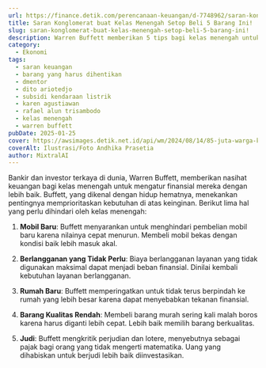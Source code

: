 ```yaml
---
url: https://finance.detik.com/perencanaan-keuangan/d-7748962/saran-konglomerat-buat-kelas-menengah-setop-beli-5-barang-ini
title: Saran Konglomerat buat Kelas Menengah Setop Beli 5 Barang Ini!
slug: saran-konglomerat-buat-kelas-menengah-setop-beli-5-barang-ini!
description: Warren Buffett memberikan 5 tips bagi kelas menengah untuk mengelola keuangan, termasuk menghindari pembelian mobil baru, langganan tidak perlu, dan judi.
category:
  - Ekonomi
tags:
  - saran keuangan
  - barang yang harus dihentikan
  - dmentor
  - dito ariotedjo
  - subsidi kendaraan listrik
  - karen agustiawan
  - rafael alun trisambodo
  - kelas menengah
  - warren buffett
pubDate: 2025-01-25
cover: https://awsimages.detik.net.id/api/wm/2024/08/14/85-juta-warga-kelas-menengah-indonesia-turun-kasta-2_169.jpeg?wid=54&w=650&v=1&t=jpeg
coverAlt: Ilustrasi/Foto Andhika Prasetia
author: MixtralAI
---
```

Bankir dan investor terkaya di dunia, Warren Buffett, memberikan nasihat keuangan bagi kelas menengah untuk mengatur finansial mereka dengan lebih baik. Buffett, yang dikenal dengan hidup hematnya, menekankan pentingnya memprioritaskan kebutuhan di atas keinginan. Berikut lima hal yang perlu dihindari oleh kelas menengah:

1. **Mobil Baru**: Buffett menyarankan untuk menghindari pembelian mobil baru karena nilainya cepat menurun. Membeli mobil bekas dengan kondisi baik lebih masuk akal.

2. **Berlangganan yang Tidak Perlu**: Biaya berlangganan layanan yang tidak digunakan maksimal dapat menjadi beban finansial. Dinilai kembali kebutuhan layanan berlangganan.

3. **Rumah Baru**: Buffett memperingatkan untuk tidak terus berpindah ke rumah yang lebih besar karena dapat menyebabkan tekanan finansial.

4. **Barang Kualitas Rendah**: Membeli barang murah sering kali malah boros karena harus diganti lebih cepat. Lebih baik memilih barang berkualitas.

5. **Judi**: Buffett mengkritik perjudian dan lotere, menyebutnya sebagai pajak bagi orang yang tidak mengerti matematika. Uang yang dihabiskan untuk berjudi lebih baik diinvestasikan.
